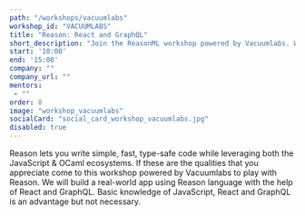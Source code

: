 ```yaml
---
path: "/workshops/vacuumlabs"
workshop_id: "VACUUMLABS"
title: "Reason: React and GraphQL"
short_description: "Join the ReasonML workshop powered by Vacuumlabs. We will build a real-world app using Reason language with the help of React and GraphQL."
start: '10:00'
end: '15:00'
company: ""
company_url: ""
mentors:
 - ""
order: 8
image: "workshop_vacuumlabs"
socialCard: "social_card_workshop_vacuumlabs.jpg"
disabled: true
---
```


Reason lets you write simple, fast, type-safe code while leveraging both the JavaScript & OCaml ecosystems. If these are the qualities
that you appreciate come to this workshop powered by Vacuumlabs to play with Reason. We will build a real-world app using Reason language
with the help of React and GraphQL. Basic knowledge of JavaScript, React and GraphQL is an advantage but not necessary.
